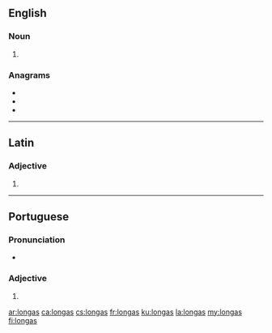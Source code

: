 ==English==

===Noun===
{{head|en|noun plural form}}

# {{plural of|longa|lang=en}}

===Anagrams===
* {{l|en|anglos}}
* {{l|en|logans}}
* {{l|en|slogan}}

----

==Latin==

===Adjective===
{{la-adj-form|longās}}

# {{inflection of|longus||acc|f|p|lang=la}}

----

==Portuguese==

===Pronunciation===
* {{a|PT}} {{IPA|/ˈlõ.ɡɐʃ/|lang=pt}}

===Adjective===
{{pt-adj-form|f-p}}

# {{pt-adj form of|longo|f|pl}}

[[ar:longas]]
[[ca:longas]]
[[cs:longas]]
[[fr:longas]]
[[ku:longas]]
[[la:longas]]
[[my:longas]]
[[fi:longas]]